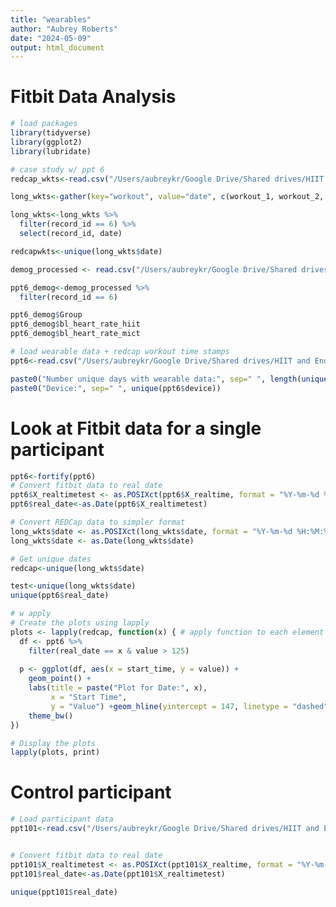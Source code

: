 ```yaml
---
title: "wearables"
author: "Aubrey Roberts"
date: "2024-05-09"
output: html_document
---
```


# Fitbit Data Analysis
```r
# load packages
library(tidyverse)
library(ggplot2)
library(lubridate)

# case study w/ ppt 6
redcap_wkts<-read.csv("/Users/aubreykr/Google Drive/Shared drives/HIIT and Endurance Study/Data/data/Redcap/Raw_Data/64208_WorkoutDates_Raw.csv")

long_wkts<-gather(key="workout", value="date", c(workout_1, workout_2, workout_3), data=redcap_wkts)

long_wkts<-long_wkts %>% 
  filter(record_id == 6) %>% 
  select(record_id, date)

redcapwkts<-unique(long_wkts$date)

demog_processed <- read.csv("/Users/aubreykr/Google Drive/Shared drives/HIIT and Endurance Study/Data/data/Redcap/Processed_Data/64208_Demographics_Processed.csv")

ppt6_demog<-demog_processed %>% 
  filter(record_id == 6)

ppt6_demog$Group
ppt6_demog$bl_heart_rate_hiit
ppt6_demog$bl_heart_rate_mict

# load wearable data + redcap workout time stamps
ppt6<-read.csv("/Users/aubreykr/Google Drive/Shared drives/HIIT and Endurance Study/Data/data/myphd/_processed/hr/WearableFitbit-Fitbit/006_qtz1b13893369732763681_hr_WearableFitbit_Fitbit.csv")

paste0("Number unique days with wearable data:", sep=" ", length(unique(ppt6$start_date)))
paste0("Device:", sep=" ", unique(ppt6$device))

```

# Look at Fitbit data for a single participant
```r

ppt6<-fortify(ppt6)
# Convert fitbit data to real date
ppt6$X_realtimetest <- as.POSIXct(ppt6$X_realtime, format = "%Y-%m-%d %H:%M:%S",  tz = "UTC")
ppt6$real_date<-as.Date(ppt6$X_realtimetest)

# Convert REDCap data to simpler format
long_wkts$date <- as.POSIXct(long_wkts$date, format = "%Y-%m-%d %H:%M:%S", tz="UTC")
long_wkts$date <- as.Date(long_wkts$date)

# Get unique dates
redcap<-unique(long_wkts$date)

test<-unique(long_wkts$date)
unique(ppt6$real_date)

# w apply
# Create the plots using lapply
plots <- lapply(redcap, function(x) { # apply function to each element of redcap
  df <- ppt6 %>%
    filter(real_date == x & value > 125)
  
  p <- ggplot(df, aes(x = start_time, y = value)) +
    geom_point() +
    labs(title = paste("Plot for Date:", x),
         x = "Start Time",
         y = "Value") +geom_hline(yintercept = 147, linetype = "dashed", color = "red") +
    theme_bw()
})

# Display the plots
lapply(plots, print)
```

# Control participant

```r

# Load participant data
ppt101<-read.csv("/Users/aubreykr/Google Drive/Shared drives/HIIT and Endurance Study/Data/data/myphd/_processed/hr/WearableFitbit-Fitbit/101_qtz1b11266425116974769_hr_WearableFitbit_Fitbit.csv")


# Convert fitbit data to real date
ppt101$X_realtimetest <- as.POSIXct(ppt101$X_realtime, format = "%Y-%m-%d %H:%M:%S",  tz = "UTC")
ppt101$real_date<-as.Date(ppt101$X_realtimetest)

unique(ppt101$real_date)







```



